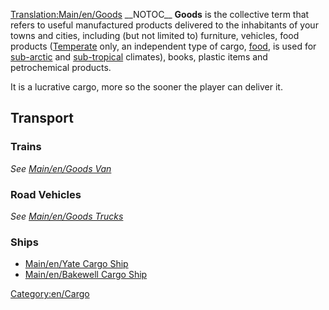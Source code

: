 [[Translation:Main/en/Goods]]
{{en/Cargo|name=Goods
|image=Goods.png
|produced=[[Main/en/Factory]], [[Main/en/Oil Refinery]], [[Main/en/Sawmill]], [[Main/en/Printing Works]]
|accepted=[[Main/en/Towns|Town]]
}}__NOTOC__
'''Goods''' is the collective term that refers to useful manufactured products delivered to the inhabitants of your towns and cities, including (but not limited to) furniture, vehicles, food products ([[Main/en/Climates#Temperate|Temperate]] only, an independent type of cargo, [[Main/en/Food|food]], is used for [[Main/en/Climates#Sub-arctic|sub-arctic]] and [[Main/en/Climates#Sub-tropical|sub-tropical]] climates), books, plastic items and petrochemical products.

It is a lucrative cargo, more so the sooner the player can deliver it.

==Transport==
===Trains===
''See [[Main/en/Goods Van]]''

===Road Vehicles===
''See [[Main/en/Goods Trucks]]''

===Ships===
*[[Main/en/Yate Cargo Ship]]
*[[Main/en/Bakewell Cargo Ship]]

[[Category:en/Cargo]]